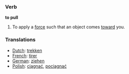 === Verb ===

'''to pull'''

#To apply a [[force]] such that an object comes [[toward]] you.

=== Translations ===
*[[Dutch]]: [[trekken]]
*[[French]]: [[tirer]]
*[[German]]: [[ziehen]]
*[[Polish]]: [[ciągnąć]], [[pociągnąć]]